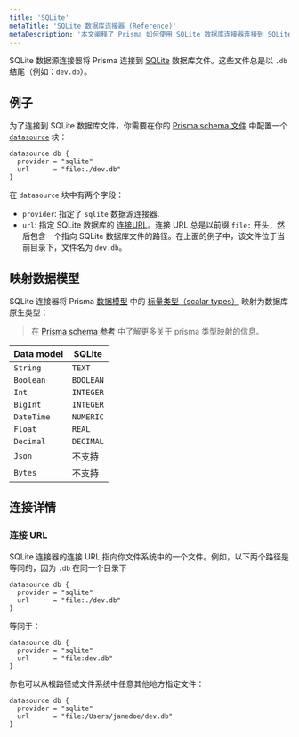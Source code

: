 ```yaml
---
title: 'SQLite'
metaTitle: 'SQLite 数据库连接器 (Reference)'
metaDescription: '本文阐释了 Prisma 如何使用 SQLite 数据库连接器连接到 SQLite 数据库。'
---
```


<TopBlock>

SQLite 数据源连接器将 Prisma 连接到 [SQLite](https://www.sqlite.org/) 数据库文件。这些文件总是以 `.db` 结尾（例如：`dev.db`）。

</TopBlock>

## 例子

为了连接到 SQLite 数据库文件，你需要在你的 [Prisma schema 文件](../components/prisma-schema) 中配置一个 [`datasource`](../components/prisma-schema/data-sources) 块：

```prisma file=schema.prisma
datasource db {
  provider = "sqlite"
  url      = "file:./dev.db"
}
```

在 `datasource` 块中有两个字段：

- `provider`: 指定了 `sqlite` 数据源连接器.
- `url`: 指定 SQLite 数据库的 [连接URL](../../../reference/database-reference/connection-urls)。连接 URL 总是以前缀 `file:` 开头，然后包含一个指向 SQLite 数据库文件的路径。在上面的例子中，该文件位于当前目录下，文件名为 `dev.db`。

## 映射数据模型

SQLite 连接器将 Prisma [数据模型](../components/prisma-schema/data-model) 中的 [标量类型（scalar types）](../components/prisma-schema/data-model#scalar-fields) 映射为数据库原生类型：

> 在 [Prisma schema 参考](../../../reference/api-reference/prisma-schema-reference#model-field-scalar-types) 中了解更多关于 prisma 类型映射的信息。

| Data model | SQLite        |
| ---------- | ------------- |
| `String`   | `TEXT`        |
| `Boolean`  | `BOOLEAN`     |
| `Int`      | `INTEGER`     |
| `BigInt`   | `INTEGER`     |
| `DateTime` | `NUMERIC`     |
| `Float`    | `REAL`        |
| `Decimal`  | `DECIMAL`     |
| `Json`     | 不支持 |
| `Bytes`    | 不支持 |

## 连接详情

### 连接 URL

SQLite 连接器的连接 URL 指向你文件系统中的一个文件。例如，以下两个路径是等同的，因为 `.db` 在同一个目录下

```prisma file=schema.prisma
datasource db {
  provider = "sqlite"
  url      = "file:./dev.db"
}
```

等同于：

```prisma file=schema.prisma
datasource db {
  provider = "sqlite"
  url      = "file:dev.db"
}
```

你也可以从根路径或文件系统中任意其他地方指定文件：

```prisma file=schema.prisma
datasource db {
  provider = "sqlite"
  url      = "file:/Users/janedoe/dev.db"
}
```
